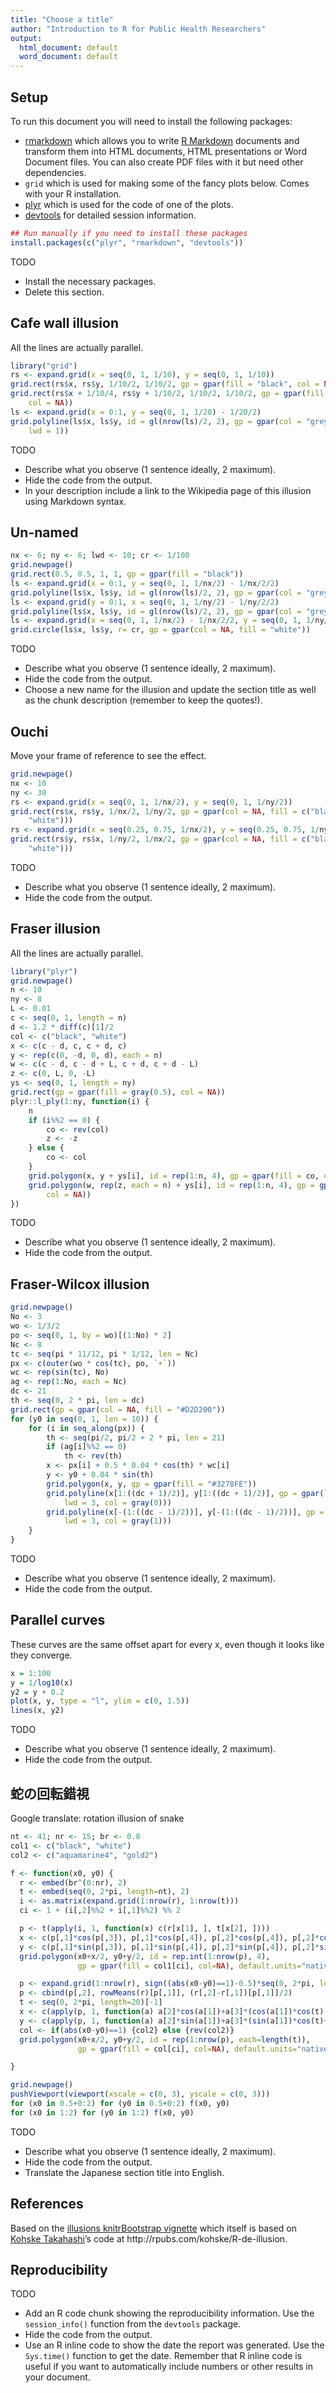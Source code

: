 ```yaml
---
title: "Choose a title"
author: "Introduction to R for Public Health Researchers"
output:
  html_document: default
  word_document: default
---
```


## Setup

To run this document you will need to install the following packages:

* [rmarkdown](http://cran.r-project.org/web/packages/rmarkdown/index.html) which allows you to write [R Markdown](http://rmarkdown.rstudio.com/) documents and transform them into HTML documents, HTML presentations or Word Document files. You can also create PDF files with it but need other dependencies.
* `grid` which is used for making some of the fancy plots below. Comes with your R installation.
* [plyr](http://cran.r-project.org/web/packages/plyr/index.html) which is used for the code of one of the plots.
* [devtools](http://cran.r-project.org/web/packages/devtools/index.html) for detailed session information.

```r
## Run manually if you need to install these packages
install.packages(c("plyr", "rmarkdown", "devtools"))
```

TODO

* Install the necessary packages.
* Delete this section.



## Cafe wall illusion

All the lines are actually parallel.

```r
library("grid")
rs <- expand.grid(x = seq(0, 1, 1/10), y = seq(0, 1, 1/10))
grid.rect(rs$x, rs$y, 1/10/2, 1/10/2, gp = gpar(fill = "black", col = NA))
grid.rect(rs$x + 1/10/4, rs$y + 1/10/2, 1/10/2, 1/10/2, gp = gpar(fill = "black", 
    col = NA))
ls <- expand.grid(x = 0:1, y = seq(0, 1, 1/20) - 1/20/2)
grid.polyline(ls$x, ls$y, id = gl(nrow(ls)/2, 2), gp = gpar(col = "grey50", 
    lwd = 1))
```

TODO

* Describe what you observe (1 sentence ideally, 2 maximum).
* Hide the code from the output.
* In your description include a link to the Wikipedia page of this illusion using Markdown syntax.


## Un-named

```r
nx <- 6; ny <- 6; lwd <- 10; cr <- 1/100
grid.newpage()
grid.rect(0.5, 0.5, 1, 1, gp = gpar(fill = "black"))
ls <- expand.grid(x = 0:1, y = seq(0, 1, 1/nx/2) - 1/nx/2/2)
grid.polyline(ls$x, ls$y, id = gl(nrow(ls)/2, 2), gp = gpar(col = "grey", lwd = lwd))
ls <- expand.grid(y = 0:1, x = seq(0, 1, 1/ny/2) - 1/ny/2/2)
grid.polyline(ls$x, ls$y, id = gl(nrow(ls)/2, 2), gp = gpar(col = "grey", lwd = lwd))
ls <- expand.grid(x = seq(0, 1, 1/nx/2) - 1/nx/2/2, y = seq(0, 1, 1/ny/2) - 1/ny/2/2)
grid.circle(ls$x, ls$y, r= cr, gp = gpar(col = NA, fill = "white"))
```

TODO

* Describe what you observe (1 sentence ideally, 2 maximum).
* Hide the code from the output.
* Choose a new name for the illusion and update the section title as well as the chunk description (remember to keep the quotes!).



## Ouchi

Move your frame of reference to see the effect.

```r
grid.newpage()
nx <- 10
ny <- 30
rs <- expand.grid(x = seq(0, 1, 1/nx/2), y = seq(0, 1, 1/ny/2))
grid.rect(rs$x, rs$y, 1/nx/2, 1/ny/2, gp = gpar(col = NA, fill = c("black", 
    "white")))
rs <- expand.grid(x = seq(0.25, 0.75, 1/nx/2), y = seq(0.25, 0.75, 1/ny/2))
grid.rect(rs$y, rs$x, 1/ny/2, 1/nx/2, gp = gpar(col = NA, fill = c("black", 
    "white")))
```

TODO

* Describe what you observe (1 sentence ideally, 2 maximum).
* Hide the code from the output.



## Fraser illusion

All the lines are actually parallel.

```r
library("plyr")
grid.newpage()
n <- 10
ny <- 8
L <- 0.01
c <- seq(0, 1, length = n)
d <- 1.2 * diff(c)[1]/2
col <- c("black", "white")
x <- c(c - d, c, c + d, c)
y <- rep(c(0, -d, 0, d), each = n)
w <- c(c - d, c - d + L, c + d, c + d - L)
z <- c(0, L, 0, -L)
ys <- seq(0, 1, length = ny)
grid.rect(gp = gpar(fill = gray(0.5), col = NA))
plyr::l_ply(1:ny, function(i) {
    n
    if (i%%2 == 0) {
        co <- rev(col)
        z <- -z
    } else {
        co <- col
    }
    grid.polygon(x, y + ys[i], id = rep(1:n, 4), gp = gpar(fill = co, col = NA))
    grid.polygon(w, rep(z, each = n) + ys[i], id = rep(1:n, 4), gp = gpar(fill = rev(co), 
        col = NA))
})
```

TODO

* Describe what you observe (1 sentence ideally, 2 maximum).
* Hide the code from the output.


## Fraser-Wilcox illusion

```r
grid.newpage()
No <- 3
wo <- 1/3/2
po <- seq(0, 1, by = wo)[(1:No) * 2]
Nc <- 8
tc <- seq(pi * 11/12, pi * 1/12, len = Nc)
px <- c(outer(wo * cos(tc), po, `+`))
wc <- rep(sin(tc), No)
ag <- rep(1:No, each = Nc)
dc <- 21
th <- seq(0, 2 * pi, len = dc)
grid.rect(gp = gpar(col = NA, fill = "#D2D200"))
for (y0 in seq(0, 1, len = 10)) {
    for (i in seq_along(px)) {
        th <- seq(pi/2, pi/2 + 2 * pi, len = 21)
        if (ag[i]%%2 == 0) 
            th <- rev(th)
        x <- px[i] + 0.5 * 0.04 * cos(th) * wc[i]
        y <- y0 + 0.04 * sin(th)
        grid.polygon(x, y, gp = gpar(fill = "#3278FE"))
        grid.polyline(x[1:((dc + 1)/2)], y[1:((dc + 1)/2)], gp = gpar(lineend = "butt", 
            lwd = 3, col = gray(0)))
        grid.polyline(x[-(1:((dc - 1)/2))], y[-(1:((dc - 1)/2))], gp = gpar(lineend = "butt", 
            lwd = 3, col = gray(1)))
    }
}
```

TODO

* Describe what you observe (1 sentence ideally, 2 maximum).
* Hide the code from the output.


## Parallel curves

These curves are the same offset apart for every x, even though it looks like they converge.

```r
x = 1:100
y = 1/log10(x)
y2 = y + 0.2
plot(x, y, type = "l", ylim = c(0, 1.5))
lines(x, y2)
```

TODO

* Describe what you observe (1 sentence ideally, 2 maximum).
* Hide the code from the output.

## 蛇の回転錯視

Google translate: rotation illusion of snake

```r
nt <- 41; nr <- 15; br <- 0.8
col1 <- c("black", "white")
col2 <- c("aquamarine4", "gold2")

f <- function(x0, y0) {
  r <- embed(br^(0:nr), 2)
  t <- embed(seq(0, 2*pi, length=nt), 2)
  i <- as.matrix(expand.grid(1:nrow(r), 1:nrow(t)))
  ci <- 1 + (i[,2]%%2 + i[,1]%%2) %% 2

  p <- t(apply(i, 1, function(x) c(r[x[1], ], t[x[2], ])))
  x <- c(p[,1]*cos(p[,3]), p[,1]*cos(p[,4]), p[,2]*cos(p[,4]), p[,2]*cos(p[,3]))
  y <- c(p[,1]*sin(p[,3]), p[,1]*sin(p[,4]), p[,2]*sin(p[,4]), p[,2]*sin(p[,3]))
  grid.polygon(x0+x/2, y0+y/2, id = rep.int(1:nrow(p), 4),
               gp = gpar(fill = col1[ci], col=NA), default.units="native")

  p <- expand.grid(1:nrow(r), sign((abs(x0-y0)==1)-0.5)*seq(0, 2*pi, length=41)[-1])
  p <- cbind(p[,2], rowMeans(r)[p[,1]], (r[,2]-r[,1])[p[,1]]/2)
  t <- seq(0, 2*pi, length=20)[-1]
  x <- c(apply(p, 1, function(a) a[2]*cos(a[1])+a[3]*(cos(a[1])*cos(t)-0.5*sin(a[1])*sin(t))))
  y <- c(apply(p, 1, function(a) a[2]*sin(a[1])+a[3]*(sin(a[1])*cos(t)+0.5*cos(a[1])*sin(t))))
  col <- if(abs(x0-y0)==1) {col2} else {rev(col2)}
  grid.polygon(x0+x/2, y0+y/2, id = rep(1:nrow(p), each=length(t)),
               gp = gpar(fill = col[ci], col=NA), default.units="native")

}

grid.newpage()
pushViewport(viewport(xscale = c(0, 3), yscale = c(0, 3)))
for (x0 in 0.5+0:2) for (y0 in 0.5+0:2) f(x0, y0)
for (x0 in 1:2) for (y0 in 1:2) f(x0, y0)
```

TODO

* Describe what you observe (1 sentence ideally, 2 maximum).
* Hide the code from the output.
* Translate the Japanese section title into English.


## References

Based on the [illusions knitrBootstrap vignette](http://cran.r-project.org/web/packages/knitrBootstrap/vignettes/illusions.html) which itself is based on [Kohske Takahashi](https://twitter.com/kohske)'s code at http://rpubs.com/kohske/R-de-illusion.

## Reproducibility

TODO

* Add an R code chunk showing the reproducibility information. Use the `session_info()` function from the `devtools` package.
* Hide the code from the output.
* Use an R inline code to show the date the report was generated. Use the `Sys.time()` function to get the date. Remember that R inline code is useful if you want to automatically include numbers or other results in your document.
